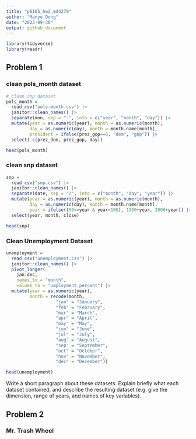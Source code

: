 ```yaml
---
title: "p8105_hw2_md4270"
author: "Manye Dong"
date: "2023-09-30"
output: github_document
---
```

```r
library(tidyverse)
library(readr)
```

## Problem 1
### clean pols_month dataset
```r
# clean snp dataset
pols_month = 
  read_csv("pols-month.csv") |>
  janitor::clean_names() |>
  separate(mon, sep = "-", into = c("year", "month", "day")) |>
  mutate(year = as.numeric(year), month = as.numeric(month), 
         day = as.numeric(day), month = month.name[month],
         president = ifelse(prez_gop==0, "dem", "gop")) |>
  select(-c(prez_dem, prez_gop, day))

head(pols_month)
```

### clean snp dataset
```r
snp = 
  read_csv("snp.csv") |>
  janitor::clean_names() |>
  separate(date, sep = "/", into = c("month", "day", "year")) |>
  mutate(year = as.numeric(year), month = as.numeric(month), 
         day = as.numeric(day), month = month.name[month], 
         year = ifelse((50<=year & year<100), 1900+year, 2000+year)) |>
  select(year, month, close)

head(snp)
```
### Clean Unemployment Dataset
```r
unemployment = 
  read_csv("unemployment.csv") |>
  janitor::clean_names() |>
  pivot_longer(
    jan:dec,
    names_to = "month", 
    values_to = "umployment_percent") |>
  mutate(year = as.numeric(year), 
         month = recode(month, 
                   "jan" = "January", 
                   "feb" = "February", 
                   "mar" = "March", 
                   "apr" = "April", 
                   "may" = "May", 
                   "jun" = "June", 
                   "jul" = "July", 
                   "aug" = "August", 
                   "sep" = "September", 
                   "oct" = "October", 
                   "nov" = "November", 
                   "dec" = "December"))

head(unemployment)
```
Write a short paragraph about these datasets. Explain briefly what each dataset contained, and describe the resulting dataset (e.g. give the dimension, range of years, and names of key variables).

## Problem 2
### Mr. Trash Wheel
